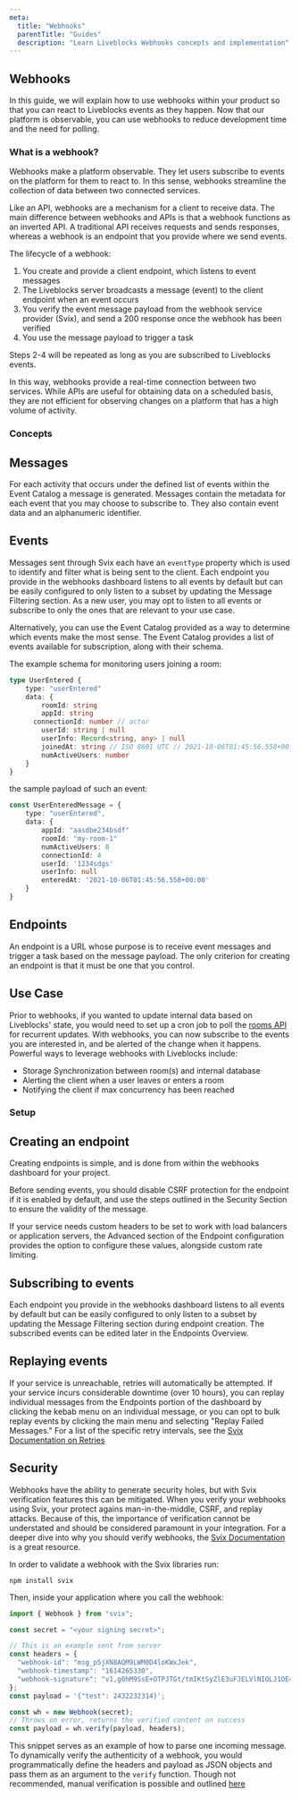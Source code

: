 ```yaml
---
meta:
  title: "Webhooks"
  parentTitle: "Guides"
  description: "Learn Liveblocks Webhooks concepts and implementation"
---
```


## Webhooks

In this guide, we will explain how to use webhooks within your product so that you can react to Liveblocks events as they happen.  Now that our platform is observable, you can use webhooks to reduce development time and the need for polling.

### What is a webhook?
Webhooks make a platform observable. They let users subscribe to events on the platform for them to react to. In this sense, webhooks streamline the collection of data between two connected services.

Like an API, webhooks are a mechanism for a client to receive data. The main difference between webhooks and APIs is that a webhook functions as an inverted API.  A traditional API receives requests and sends responses, whereas a webhook is an endpoint that you provide where we send events.

The lifecycle of a webhook: 
1. You create and provide a client endpoint, which listens to event messages 
2. The Liveblocks server broadcasts a message (event) to the client endpoint when an event occurs
3. You verify the event message payload from the webhook service provider (Svix), and send a 200 response once the webhook has been verified
4. You use the message payload to trigger a task 

Steps 2-4 will be repeated as long as you are subscribed to Liveblocks events. 

In this way, webhooks provide a real-time connection between two services. While APIs are useful for obtaining data on a scheduled basis, they are not efficient for observing changes on a platform that has a high volume of activity.

### Concepts

## Messages
For each activity that occurs under the defined list of events within the Event Catalog a message is generated. Messages contain the metadata for each event that you may choose to subscribe to. They also contain event data and an alphanumeric identifier.

## Events
Messages sent through Svix each have an `eventType` property which is used to identify and filter what is being sent to the client. Each endpoint you provide in the webhooks dashboard listens to all events by default but can be easily configured to only listen to a subset by updating the Message Filtering section. As a new user, you may opt to listen to all events or subscribe to only the ones that are relevant to your use case. 

Alternatively, you can use the Event Catalog provided as a way to determine which events make the most sense. The Event Catalog provides a list of events available for subscription, along with their schema.

The example schema for monitoring users joining a room:
```typescript
type UserEntered {
	type: "userEntered"
	data: {
		roomId: string
		appId: string
	  connectionId: number // actor
		userId: string | null
		userInfo: Record<string, any> | null
		joinedAt: string // ISO 8601 UTC // 2021-10-06T01:45:56.558+00:00z
		numActiveUsers: number
	}
} 
```
the sample payload of such an event:
```typescript
const UserEnteredMessage = {
	type: "userEntered",
	data: {
		appId: "aasdbe234bsdf"
		roomId: "my-room-1"
		numActiveUsers: 8
		connectionId: 4
		userId: '1234sdgs'
		userInfo: null
		enteredAt: '2021-10-06T01:45:56.558+00:00'
	}
}
```

## Endpoints
An endpoint is a URL whose purpose is to receive event messages and trigger a task based on the message payload. The only criterion for creating an endpoint is that it must be one that you control.

## Use Case
Prior to webhooks, if you wanted to update internal data based on Liveblocks' state, you would need to set up a cron job to poll the [rooms API](https://development.liveblocks.io/docs/api-reference/rest-api-endpoints) for recurrent updates. With webhooks, you can now subscribe to the events you are interested in, and be alerted of the change when it happens. 
Powerful ways to leverage webhooks with Liveblocks include:
- Storage Synchronization between room(s) and internal database
- Alerting the client when a user leaves or enters a room
- Notifying the client if max concurrency has been reached

### Setup

## Creating an endpoint
Creating endpoints is simple, and is done from within the webhooks dashboard for your project.

Before sending events, you should disable CSRF protection for the endpoint if it is enabled by default, and use the steps outlined in the Security Section to ensure the validity of the message.  

If your service needs custom headers to be set to work with load balancers or application servers, the Advanced section of the Endpoint configuration provides the option to configure these values, alongside custom rate limiting. 
<Will insert video here>

## Subscribing to events
Each endpoint you provide in the webhooks dashboard listens to all events by default but can be easily configured to only listen to a subset by updating the Message Filtering section during endpoint creation. The subscribed events can be edited later in the Endpoints Overview. 
<will show screenshot of where to edit the event >

## Replaying events
If your service is unreachable, retries will automatically be attempted. If your service incurs considerable downtime (over 10 hours), you can replay individual messages from the Endpoints portion of the dashboard by clicking the kebab menu on an individual message, or you can opt to bulk replay events by clicking the main menu and selecting "Replay Failed Messages."  For a list of the specific retry intervals, see the [Svix Documentation on Retries](https://docs.svix.com/retries)
<will video here>

## Security
Webhooks have the ability to generate security holes, but with Svix verification features this can be mitigated. When you verify your webhooks using Svix, your protect agains man-in-the-middle, CSRF, and replay attacks. Because of this, the importance of verification cannot be understated and should be considered paramount in your integration. For a deeper dive into why you should verify webhooks, the [Svix Documentation](https://docs.svix.com/receiving/verifying-payloads/why) is a great resource.

In order to validate a webhook with the Svix libraries run: 
```
npm install svix
```
Then, inside your application where you call the webhook:
```typescript
import { Webhook } from "svix";

const secret = "<your signing secret>";

// This is an example sent from server
const headers = {
  "webhook-id": "msg_p5jXN8AQM9LWM0D4loKWxJek",
  "webhook-timestamp": "1614265330",
  "webhook-signature": "v1,g0hM9SsE+OTPJTGt/tmIKtSyZlE3uFJELVlNIOLJ1OE=",
};
const payload = '{"test": 2432232314}';

const wh = new Webhook(secret);
// Throws on error, returns the verified content on success
const payload = wh.verify(payload, headers);
```

This snippet serves as an example of how to parse one incoming message. To dynamically verify the authenticity of a webhook, you would programmatically define the headers and payload as JSON objects and pass them as an argument to the `verify` function.
Though not recommended, manual verification is possible and outlined [here](https://docs.svix.com/receiving/verifying-payloads/how-manual)




